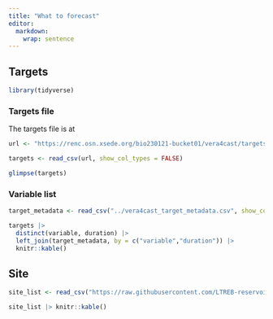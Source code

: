 ```yaml
---
title: "What to forecast"
editor: 
  markdown: 
    wrap: sentence
---
```


## Targets

```r
library(tidyverse)
```

### Targets file

The targets file is at 

```r
url <- "https://renc.osn.xsede.org/bio230121-bucket01/vera4cast/targets/duration=P1D/P1D-targets.csv.gz"
```

```r
targets <- read_csv(url, show_col_types = FALSE)
```

```r
glimpse(targets)
```

### Variable list 

```r
target_metadata <- read_csv("../vera4cast_target_metadata.csv", show_col_types = FALSE)
```

```r
targets |> 
  distinct(variable, duration) |> 
  left_join(target_metadata, by = c("variable","duration")) |> 
  knitr::kable()
```
## Site
```r
site_list <- read_csv("https://raw.githubusercontent.com/LTREB-reservoirs/vera4cast/main/vera4cast_field_site_metadata.csv", show_col_types = FALSE)
```

```r
site_list |> knitr::kable()
```
